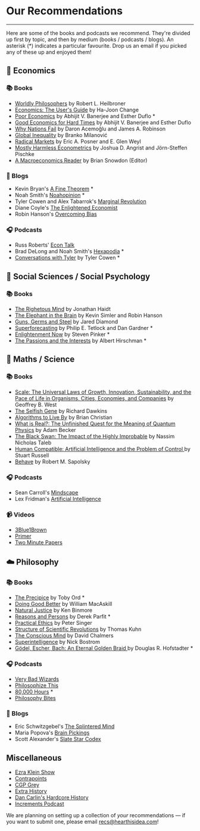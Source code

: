 

  <Layout>
    <SEO title="👍 Recommendations" />
    <h1>Our Recommendations</h1>
    <hr className="line" />
    <div className="recommendations">
Here are some of the books and podcasts we recommend. They're divided up first by topic, and then by medium (books / podcasts / blogs). An asterisk (*) indicates a particular favourite. Drop us an email if you picked any of these up and enjoyed them!

## 💸 Economics

### 📚 Books
- [Worldly Philosophers](https://www.goodreads.com/book/show/82120.The_Worldly_Philosophers) by Robert L. Heilbroner
- [Economics: The User's Guide](https://www.goodreads.com/book/show/20702125-economics) by Ha-Joon Change
- [Poor Economics](https://www.goodreads.com/book/show/10245602-poor-economics) by Abhijit V. Banerjee and Esther Duflo *
- [Good Economics for Hard Times](https://www.goodreads.com/book/show/51014619-good-economics-for-hard-times) by Abhijit V. Banerjee and Esther Duflo
- [Why Nations Fail](https://www.goodreads.com/book/show/12158480-why-nations-fail) by  Daron Acemoğlu and James A. Robinson
- [Global Inequality](https://www.goodreads.com/book/show/27311800-global-inequality?from_search=true&from_srp=true&qid=0kGMw3L7ng&rank=2) by Branko Milanović
- [Radical Markets](https://www.goodreads.com/book/show/36515770-radical-markets) by Eric A. Posner and E. Glen Weyl
- [Mostly Harmless Econometrics](https://www.goodreads.com/book/show/3388277-mostly-harmless-econometrics)  by Joshua D. Angrist and Jörn-Steffen Pischke
- [A Macroeconomics Reader](https://www.goodreads.com/book/show/1904277.A_Macroeconomics_Reader) by Brian Snowdon (Editor)
### 📝 Blogs
- Kevin Bryan's [A Fine Theorem](https://afinetheorem.wordpress.com/) *
- Noah Smith's [Noahopinion](https://noahpinion.substack.com/) *
- Tyler Cowen and Alex Tabarrok's [Marginal Revolution](https://marginalrevolution.com/)
- Diane Coyle's [The Enlightened Economist](http://www.enlightenmenteconomics.com/blog/)
- Robin Hanson's [Overcoming Bias](http://www.overcomingbias.com/)
### 🎧 Podcasts
- Russ Roberts' [Econ Talk](https://www.econtalk.org/)
- Brad DeLong and Noah Smith's [Hexapodia](https://podcasts.apple.com/us/podcast/hexapodia-is-the-key-insight-by-noah-smith-brad-delong/id1552990332) *
- [Conversations with Tyler](https://conversationswithtyler.com/) by Tyler Cowen *
## 🧠 Social Sciences / Social Psychology
### 📚 Books
- [The Righetous Mind](https://www.goodreads.com/book/show/11324722-the-righteous-mind) by Jonathan Haidt
- [The Elephant in the Brain](https://www.goodreads.com/book/show/28820444-the-elephant-in-the-brain) by Kevin Simler and Robin Hanson
- [Guns, Germs and Steel](https://www.goodreads.com/book/show/1842.Guns_Germs_and_Steel) by Jared Diamond
- [Superforecasting](https://www.goodreads.com/book/show/23995360-superforecasting) by  Philip E. Tetlock and Dan Gardner *
- [Enlightenment Now](https://www.goodreads.com/book/show/35696171-enlightenment-now) by Steven Pinker *
- [The Passions and the Interests](https://www.goodreads.com/book/show/350549.The_Passions_and_the_Interests) by Albert Hirschman *
## 🧪 Maths / Science
### 📚 Books
- [Scale: The Universal Laws of Growth, Innovation, Sustainability, and the Pace of Life in Organisms, Cities, Economies, and Companies](https://www.goodreads.com/book/show/31670196-scale) by Geoffrey B. West
- [The Selfish Gene](https://www.goodreads.com/book/show/61535.The_Selfish_Gene) by Richard Dawkins
- [Algorithms to Live By](https://www.goodreads.com/book/show/25666050-algorithms-to-live-by) by Brian Christian
- [What is Real?: The Unfinished Quest for the Meaning of Quantum Physics](https://www.goodreads.com/book/show/35604796-what-is-real) by Adam Becker
- [The Black Swan: The Impact of the Highly Improbable](https://www.goodreads.com/book/show/242472.The_Black_Swan) by Nassim Nicholas Taleb
- [Human Compatible: Artificial Intelligence and the Problem of Control ](https://www.goodreads.com/book/show/44767248-human-compatible) by Stuart Russell
- [Behave](https://www.goodreads.com/book/show/31170723-behave) by Robert M. Sapolsky
### 🎧 Podcasts
- Sean Carroll's [Mindscape](https://www.preposterousuniverse.com/podcast/)
- Lex Fridman's [Artificial Intelligence](https://lexfridman.com/ai/)
### 📹 Videos
- [3Blue1Brown](https://www.youtube.com/channel/UCYO_jab_esuFRV4b17AJtAw)
- [Primer](https://www.youtube.com/channel/UCKzJFdi57J53Vr_BkTfN3uQ)
- [Two Minute Papers](https://www.youtube.com/channel/UCbfYPyITQ-7l4upoX8nvctg)

## ☁️ Philosophy
### 📚 Books
- [The Precipice](https://www.goodreads.com/book/show/50485582-the-precipice) by Toby Ord *
- [Doing Good Better](https://www.goodreads.com/book/show/23398748-doing-good-better) by William MacAskill
- [Natural Justice](https://www.goodreads.com/book/show/1705582.Natural_Justice) by Ken Binmore
- [Reasons and Persons](https://www.goodreads.com/book/show/327051.Reasons_and_Persons) by Derek Parfit *
- [Practical Ethics](https://www.goodreads.com/book/show/29378.Practical_Ethics) by Peter Singer
- [Structure of Scientific Revolutions](https://www.goodreads.com/book/show/61539.The_Structure_of_Scientific_Revolutions) by Thomas Kuhn
- [The Conscious Mind](https://www.goodreads.com/book/show/144960.The_Conscious_Mind) by David Chalmers
- [Superintelligence](https://www.goodreads.com/book/show/20527133-superintelligence) by Nick Bostrom
- [Gödel, Escher, Bach: An Eternal Golden Braid ](https://www.goodreads.com/book/show/24113.G_del_Escher_Bach) by Douglas R. Hofstadter *
### 🎧 Podcasts
- [Very Bad Wizards](https://verybadwizards.fireside.fm/)
- [Philosophize This](http://philosophizethis.org/)
- [80,000 Hours](https://80000hours.org/) *
- [Philosophy Bites](https://philosophybites.com/)
### 📝 Blogs
- Eric Schwitzgebel's [The Splintered Mind](http://schwitzsplinters.blogspot.com/)
- Maria Popova's [Brain Pickings](https://www.brainpickings.org/)
- Scott Alexander's [Slate Star Codex](https://slatestarcodex.com/)
## Miscellaneous
- [Ezra Klein Show](https://www.nytimes.com/column/ezra-klein-podcast)
- [Contrapoints]( https://www.youtube.com/channel/UCNvsIonJdJ5E4EXMa65VYpA)
- [CGP Grey](https://www.youtube.com/user/CGPGrey)
- [Extra History]( https://www.youtube.com/extracredits/)
- [Dan Carlin's Hardcore History](https://www.dancarlin.com/hardcore-history-series/)
- [Increments Podcast](https://www.incrementspodcast.com/)

We are planning on setting up a collection of *your* recommendations — if you want to submit one, please email recs@hearthisidea.com!

</div>
</Layout>

